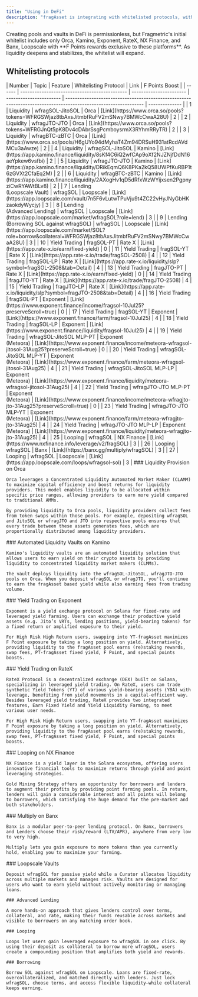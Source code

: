 ```yaml
---
title: "Using in DeFi"
description: "fragAsset is integrating with whitelisted protocols, with more on the way"
---
```


<Info>
  Creating pools and vaults in DeFi is permissionless, but Fragmetric's initial whitelist includes only Orca, Kamino, Exponent, RateX, NX Finance, and Banx, Loopscale with **F Points rewards exclusive to these platforms**. As liquidity deepens and stabilizes, the whitelist will expand.
</Info>

## Whitelisting protocols

<Tabs>
  <Tab title="Overview">
    | Number | Topic                                         | Feature                 | Whitelisting Protocol   | Link                                                                                                            | F Points Boost |
    | ------ | --------------------------------------------- | ----------------------- | ----------------------- | --------------------------------------------------------------------------------------------------------------- | -------------- |
    | 1      | Liquidity                                     | wfragSOL-JitoSOL        | Orca                    | [Link](https://www.orca.so/pools?tokens=WFRGSWjaz8tbAxsJitmbfRuFV2mSNwy7BMWcCwaA28U)                            | 2              |
    | 2      | Liquidity                                     | wfragJTO-JTO            | Orca                    | [Link](https://www.orca.so/pools?tokens=WFRGJnQt5pK8Dv4cDAbrSsgPcmboysrmX3RYhmRRyTR)                            | 2              |
    | 3      | Liquidity                                     | wfragBTC-zBTC           | Orca                    | [Link](https://www.orca.so/pools/H6gUYo94dMyhaT4Zm94DRSuH931atRcdAVdMCu3aAwze)                                  | 2              |
    | 4      | Liquidity                                     | wfragSOL-JitoSOL        | Kamino                  | [Link](https://app.kamino.finance/liquidity/8sKf4C6iQ2wfCAp9oXf2NJZNjfDdN16aeYpkew6vsfbi)                       | 2              |
    | 5      | Liquidity                                     | wfragJTO-JTO            | Kamino                  | [Link](https://app.kamino.finance/liquidity/DRikEqmQ6K8PKa2kQ58UWPfKuRBP1t6zGVXt2CfaEq2M)                       | 2              |
    | 6      | Liquidity                                     | wfragBTC-zBTC           | Kamino                  | [Link](https://app.kamino.finance/liquidity/2AXogHv1qD5dRfxWzWYijxsen2PgpnyziCwRYAWtBLv8)                       | 2              |
    | 7      | Lending<br />(Loopscale Vault)                | wfragSOL                | Loopscale               | [Link](https://app.loopscale.com/vault/7n5F6vLutwTPuVju9t4ZC22vHyJNyGbHKzaokdyWycjy)                            | 3              |
    | 8      | Lending<br />(Advanced Lending)               | wfragSOL                | Loopscale               | [Link](https://app.loopscale.com/market/wfragSOL?role=lend)                                                     | 3              |
    | 9      | Lending<br />(Borrowing SOL against wfragSOL) | wfragSOL                | Loopscale               | [Link](https://app.loopscale.com/market/SOL?role=borrow&collateral=WFRGSWjaz8tbAxsJitmbfRuFV2mSNwy7BMWcCwaA28U) | 3              |
    | 10     | Yield Trading                                 | fragSOL-PT              | Rate X                  | [Link](https://app.rate-x.io/earn/fixed-yield)                                                                  | 0              |
    | 11     | Yield Trading                                 | fragSOL-YT              | Rate X                  | [Link](https://app.rate-x.io/trade/fragSOL-2508)                                                                | 4              |
    | 12     | Yield Trading                                 | fragSOL-LP              | Rate X                  | [Link](https://app.rate-x.io/liquidity/slp?symbol=fragSOL-2508&tab=Detail)                                      | 4              |
    | 13     | Yield Trading                                 | fragJTO-PT              | Rate X                  | [Link](https://app.rate-x.io/earn/fixed-yield)                                                                  | 0              |
    | 14     | Yield Trading                                 | fragJTO-YT              | Rate X                  | [Link](https://app.rate-x.io/trade/fragJTO-2508)                                                                | 4              |
    | 15     | Yield Trading                                 | fragJTO-LP              | Rate X                  | [Link](https://app.rate-x.io/liquidity/slp?symbol=fragJTO-2508&tab=Detail)                                      | 4              |
    | 16     | Yield Trading                                 | fragSOL-PT              | Exponent                | [Link](https://www.exponent.finance/income/fragsol-10Jul25?preserveScroll=true)                                 | 0              |
    | 17     | Yield Trading                                 | fragSOL-YT              | Exponent                | [Link](https://www.exponent.finance/farm/fragsol-10Jul25)                                                       | 4              |
    | 18     | Yield Trading                                 | fragSOL-LP              | Exponent                | [Link](https://www.exponent.finance/liquidity/fragsol-10Jul25)                                                  | 4              |
    | 19     | Yield Trading                                 | wfragSOL-JitoSOL MLP-PT | Exponent<br />(Meteora) | [Link](https://www.exponent.finance/income/meteora-wfragsol-jitosol-31Aug25?preserveScroll=true)                | 0              |
    | 20     | Yield Trading                                 | wfragSOL-JitoSOL MLP-YT | Exponent<br />(Meteora) | [Link](https://www.exponent.finance/farm/meteora-wfragsol-jitosol-31Aug25)                                      | 4              |
    | 21     | Yield Trading                                 | wfragSOL-JitoSOL MLP-LP | Exponent<br />(Meteora) | [Link](https://www.exponent.finance/liquidity/meteora-wfragsol-jitosol-31Aug25)                                 | 4              |
    | 22     | Yield Trading                                 | wfragJTO-JTO MLP-PT     | Exponent<br />(Meteora) | [Link](https://www.exponent.finance/income/meteora-wfragjto-jto-31Aug25?preserveScroll=true)                    | 0              |
    | 23     | Yield Trading                                 | wfragJTO-JTO MLP-YT     | Exponent<br />(Meteora) | [Link](https://www.exponent.finance/farm/meteora-wfragjto-jto-31Aug25)                                          | 4              |
    | 24     | Yield Trading                                 | wfragJTO-JTO MLP-LP     | Exponent<br />(Meteora) | [Link](https://www.exponent.finance/liquidity/meteora-wfragjto-jto-31Aug25)                                     | 4              |
    | 25     | Looping                                       | wfragSOL                | NX Finance              | [Link](https://www.nxfinance.info/leverage/v2/fragSOL)                                                          | 3              |
    | 26     | Looping                                       | wfragSOL                | Banx                    | [Link](https://banx.gg/multiply/wfragSOL)                                                                       | 3              |
    | 27     | Looping                                       | wfragSOL                | Loopscale               | [Link](https://app.loopscale.com/loops/wfragsol-sol)                                                            | 3              |
  </Tab>
  <Tab title="Orca">
    ### Liquidity Provision on Orca

    Orca leverages a Concentrated Liquidity Automated Market Maker (CLAMM) to maximize capital efficiency and boost returns for liquidity providers. This model enables liquidity to be allocated within specific price ranges, allowing providers to earn more yield compared to traditional AMMs.

    By providing liquidity to Orca pools, liquidity providers collect fees from token swaps within those pools. For example, depositing wfragSOL and JitoSOL or wfragJTO and JTO into respective pools ensures that every trade between these assets generates fees, which are proportionally distributed among liquidity providers.
  </Tab>
  <Tab title="Kamino">
    ### Automated Liquidity Vaults on Kamino

    Kamino's liquidity vaults are an automated liquidity solution that allows users to earn yield on their crypto assets by providing liquidity to concentrated liquidity market makers (CLMMs).

    The vault deploys liquidity into the wfragSOL-JitoSOL, wfragJTO-JTO pools on Orca. When you deposit wfragSOL or wfragJTO, you'll continue to earn the fragAsset based yield while also earning fees from trading volume.
  </Tab>
  <Tab title="Exponent">
    ### Yield Trading on Exponent

    Exponent is a yield exchange protocol on Solana for fixed-rate and leveraged yield farming. Users can exchange their productive yield assets (e.g. Jito’s VRTs, lending positions, yield-bearing tokens) for a fixed return or amplified exposure to their yield.

    For High Risk High Return users, swapping into YT-fragAsset maximizes F Point exposure by taking a long position on yield. Alternatively, providing liquidity to the fragAsset pool earns (re)staking rewards, swap fees, PT-fragAsset fixed yield, F Point, and special points boosts.
  </Tab>
  <Tab title="Rate X">
    ### Yield Trading on RateX

    RateX Protocol is a decentralized exchange (DEX) built on Solana, specializing in leveraged yield trading. On RateX, users can trade synthetic Yield Tokens (YT) of various yield-bearing assets (YBA) with leverage, benefiting from yield movements in a capital-efficient way. Besides leveraged yield trading, RateX provides two integrated features, Earn Fixed Yield and Yield Liquidity Farming, to meet various user needs.

    For High Risk High Return users, swapping into YT-fragAsset maximizes F Point exposure by taking a long position on yield. Alternatively, providing liquidity to the fragAsset pool earns (re)staking rewards, swap fees, PT-fragAsset fixed yield, F Point, and special points boosts.
  </Tab>
  <Tab title="NX Finance">
    ### Looping on NX Finance

    NX Finance is a yield layer in the Solana ecosystem, offering users innovative financial tools to maximize returns through yield and point leveraging strategies.

    Gold Mining Strategy offers an opportunity for borrowers and lenders to augment their profits by providing point farming pools. In return, lenders will gain a considerable interest and all points will belong to borrowers, which satisfying the huge demand for the pre-market and both stakeholders.
  </Tab>
  <Tab title="Banx">
    ### Multiply on Banx

    Banx is a modular peer-to-peer lending protocol. On Banx, borrowers and Lenders choose their risk/reward (LTV/APR), anywhere from very low to very high.

    Multiply lets you gain exposure to more tokens than you currently hold, enabling you to maximize your farming.
  </Tab>
  <Tab title="Loopscale">
    ### Loopscale Vaults

    Deposit wfragSOL for passive yield while a Curator allocates liquidity across multiple markets and manages risk. Vaults are designed for users who want to earn yield without actively monitoring or managing loans.

    ### Advanced Lending

    A more hands-on approach that gives lenders control over terms, collateral, and rate, making their funds reusable across markets and visible to borrowers on any matching order book.

    ### Looping

    Loops let users gain leveraged exposure to wfragSOL in one click. By using their deposit as collateral to borrow more wfragSOL, users create a compounding position that amplifies both yield and rewards.

    ### Borrowing

    Borrow SOL against wfragSOL on Loopscale. Loans are fixed-rate, overcollateralized, and matched directly with lenders. Just lock wfragSOL, choose terms, and access flexible liquidity—while collateral keeps earning.
  </Tab>
</Tabs>